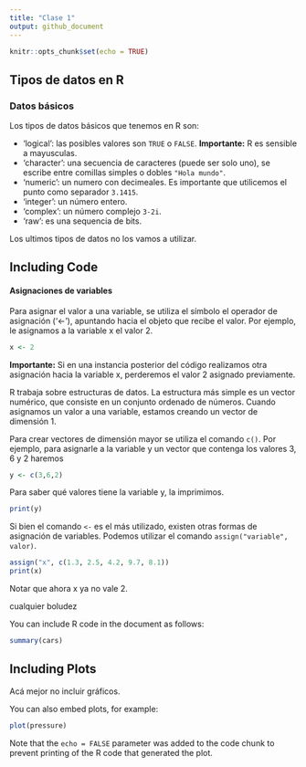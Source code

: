 ```yaml
---
title: "Clase 1"
output: github_document
---
```


```r
knitr::opts_chunk$set(echo = TRUE)
```

## Tipos de datos en R

### Datos básicos 
Los tipos de datos básicos que tenemos en R son:

* 'logical': las posibles valores son `TRUE` o `FALSE`. **Importante:** R es sensible a mayusculas.
* 'character': una secuencia de caracteres (puede ser solo uno), se escribe entre comillas simples o dobles `"Hola mundo"`.
* 'numeric': un numero con decimeales. Es importante que utilicemos el punto como separador `3.1415`.
* 'integer': un número entero.
* 'complex': un número complejo `3-2i`.
* 'raw': es una sequencia de bits.

Los ultimos tipos de datos no los vamos a utilizar.


## Including Code


#### Asignaciones de variables

Para asignar el valor a una variable, se utiliza el símbolo el operador de asignación (‘<-’), apuntando hacia el objeto que recibe el valor. Por ejemplo, le asignamos a la variable x el valor 2.
```r
x <- 2
```
**Importante:** Si en una instancia posterior del código realizamos otra asignación hacia la variable x, perderemos el valor 2 asignado previamente.

R trabaja sobre estructuras de datos. La estructura más simple es un vector numérico, que consiste en un conjunto ordenado de números. Cuando asignamos un valor a una variable, estamos creando un vector de dimensión 1. 

Para crear vectores de dimensión mayor se utiliza el comando `c()`. Por ejemplo, para asignarle a la variable y un vector que contenga los valores 3, 6 y 2 haremos

```r
y <- c(3,6,2)
```

Para saber qué valores tiene la variable y, la imprimimos.
```r
print(y)
```

Si bien el comando `<-` es el más utilizado, existen otras formas de asignación de variables. Podemos utilizar el comando `assign("variable", valor)`. 

```r
assign("x", c(1.3, 2.5, 4.2, 9.7, 8.1))
print(x)
```

Notar que ahora x ya no vale 2. 



cualquier boludez


You can include R code in the document as follows:

```r
summary(cars)
```

## Including Plots

Acá mejor no incluir gráficos. 

You can also embed plots, for example:

```r
plot(pressure)
```

Note that the `echo = FALSE` parameter was added to the code chunk to prevent printing of the R code that generated the plot.


